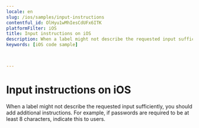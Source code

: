 ```yaml
---
locale: en
slug: /ios/samples/input-instructions
contentful_id: OlHyu1wMhIesCdUFx6ITK
platformFilter: iOS
title: Input instructions on iOS
description: When a label might not describe the requested input sufficiently, you should add additional instructions.
keywords: [iOS code sample]


	
---
```


# Input instructions on iOS

When a label might not describe the requested input sufficiently, you should add additional instructions. For example, if passwords are required to be at least 8 characters, indicate this to users.

<CodeSample id="input-instructions" locale="en" platform="ios"/>